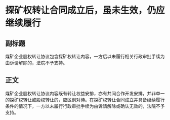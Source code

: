 # 探矿权转让合同成立后，虽未生效，仍应继续履行
## 副标题
煤矿企业股权转让协议包含探矿权转让内容，一方后以未履行相关行政审批手续为由诉请解除的，法院不予支持。
## 正文
煤矿企业股权转让协议内容既有转让权益安排，亦有共同合作开发安排，并非单一的探矿权转让或股权转让的，应区别对待。在探矿权转让合同成立并具备继续履行条件的情况下，一方以未履行行政审批手续为由诉请解除或确认无效的，法院不予支持。